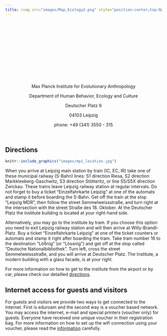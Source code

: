 ```yaml
---
title: <img src="images/Map_Ecology2.png" style="position:center;top:0px;right:0px;" />
---
```

<br>
<br>
<br>
<br>
<br>
<br>
<br>
<br>
<br>
<br>
<br>


<center>

Max Planck Institute for Evolutionary Anthropology

Department of Human Behavior, Ecology and Culture

Deutscher Platz 6

04103 Leipzig

phone: +49 (341) 3550 - 315

</center>

<br>

## **Directions**
```r
knitr::include_graphics("images/mpi_location.jpg")
```

When you arrive at Leipzig main station by train (IC, EC, IR) take one of these municipal railway (S-Bahn) lines: S1 direction Riesa, S2 direction Markkleeberg-Gaschwitz, S3 direction Stötteritz, or line S5/S5X direction Zwickau. These trains leave Leipzig railway station at regular intervals. Do not forget to buy a ticket "Einzelfahrkarte Leipzig" at one of the automats and stamp it before boarding the S-Bahn. Get off the train at the stop "Leipzig MDR", then follow the street Semmelweissstraße, and turn right at the intersection with the street Straße des 18. Oktober. At the Deutscher Platz the institute building is located at your right-hand side.

Alternatively, you may go to the institute by tram. If you choose this option you need to exit Leipzig railway station and will then arrive at Willy-Brandt-Platz. Buy a ticket "Einzelfahrkarte Leipzig" at one of the ticket counters or automats and stamp it right after boarding the tram. Take tram number 16 to the destination "Lößnig" (or "Lössnig") and get off at the stop called "Deutsche Nationalbibliothek". Turn left, cross the street Semmelweissstraße, and you will arrive at Deutscher Platz. The Institute, a modern building with a glass facade, is at your right. 

For more information on how to get to the institute from the airport or by car, please check our detailled [directions](docs/Anfahrtsbeschreibung_Plan_englisch.pdf).

## **Internet access for guests and visitors** 
For guests and visitors we provide two ways to get connected to the internet. First is eduroam and the second way is a voucher based network.
You may access the internet, e-mail and special printers (voucher only) for guests. Everyone have received one unique voucher in their registration bag. For more information on how to set up the wifi connection using your voucher, please read the [information](https://www.eva.mpg.de/service/it/network-for-guests.html) carefully.







